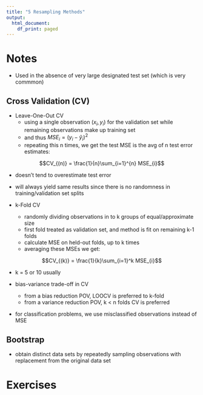 ```yaml
---
title: "5 Resampling Methods"
output:
  html_document:
    df_print: paged
---
```

# Notes

* Used in the absence of very large designated test set (which is very commmon)

## Cross Validation (CV)

* Leave-One-Out CV
  + using a single observation $(x_{i},y_{i})$ for the validation set while remaining observations make up training set
  + and thus $MSE_{i} = (y_{i}-\hat{y}_{i})^2$
  + repeating this n times, we get the test MSE is the avg of n test error estimates:
  
$$CV_{(n)} = \frac{1}{n}\sum_{i=1}^{n} MSE_{i}$$

  + doesn't tend to overestimate test error
  + will always yield same results since there is no randomness in training/validation set splits
  
* k-Fold CV
  + randomly dividing observations in to k groups of equal/approximate size
  + first fold treated as validation set, and method is fit on remaining k-1 folds
  + calculate MSE on held-out folds, up to k times
  + averaging these MSEs we get:
  
$$CV_{(k)} = \frac{1}{k}\sum_{i=1}^k MSE_{i}$$

  + k = 5 or 10 usually
  
* bias-variance trade-off in CV
  + from a bias reduction POV, LOOCV is preferred to k-fold
  + from a variance reduction POV, k < n folds CV is preferred
  
* for classification problems, we use misclassified observations instead of MSE

## Bootstrap

* obtain distinct data sets by repeatedly sampling observations with replacement from the original data set

# Exercises


